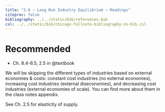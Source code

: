 ```yaml
---
title: "2.6 — Long Run Industry Equilibrium — Readings"
citeproc: false
bibliography: ../../static/bib/references.bib
csl: ../../static/bib/chicago-fullnote-bibliography-no-bib.csl
---
```


# Recommended

- <i class="fas fas fa-book"></i> Ch. 8.4-8.5, 2.5 in @textbook

We will be skipping the different types of industries based on external economies & costs: constant cost industries (no external economies), increasing cost industries (external diseconomies), and decreasing cost industries (external economies of scale). You can find more about them in the class notes appendix.

See Ch. 2.5 for elasticity of supply.